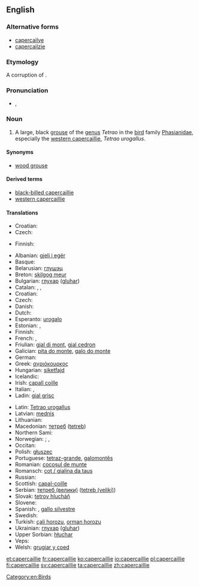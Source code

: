==English==
{{wikipedia}}
{{wikipedia|capercaillie}}
{{wikispecies|Tetrao urogallus}}

===Alternative forms===
* [[capercailye]]
* [[capercailzie]]

===Etymology===
A {{etyl|sco}} corruption of {{etyl|gd}} {{term|capull coille||great cock of the woods|lang=gd}}.

===Pronunciation===
* {{IPA|/kæpəˈkeɪli/|/kæpəˈkeɪlji/}}, {{X-SAMPA|/k{p@"keIli/|/k{p@"keIlji/}}

===Noun===
{{en-noun}}

# A large, black [[grouse]] of the [[genus]] ''Tetrao'' in the [[bird]] family [[Phasianidae]], especially the [[western capercaillie]], ''Tetrao urogallus''.

====Synonyms====
* {{sense|Tetrao urogallus}} [[wood grouse]]

====Derived terms====
* [[black-billed capercaillie]]
* [[western capercaillie]]

====Translations====
{{trans-top|bird of the genus ''Tetrao''}}
* Croatian: {{t+|hr|tetrijeb|m}}
* Czech: {{t+|cs|tetřev}}
{{trans-mid}}
* Finnish: {{t+|fi|metso}}
{{trans-bottom}}

{{trans-top|''Tetrao urogallus''}}
* Albanian: [[gjeli i egër]]
* Basque: {{t-|eu|basoilar}}
* Belarusian: [[глушэц]]
* Breton: [[skilgog meur]]
* Bulgarian: [[глухар]] ([[gluhar]])
* Catalan: {{t-|ca|gall fer|m}}, {{t-|ca|gall salvatge|m}}, {{t-|ca|gall de bosc|m}}
* Croatian: {{t-|hr|tetrijeb gluhan|m}}
* Czech: {{t-|cs|tetřev hlušec}}
* Danish: {{t-|da|tjur}}
* Dutch: {{t-|nl|auerhoen|n}}
* Esperanto: [[urogalo]]
* Estonian: {{t-|et|metsis}}, {{t-|et|mőtus}}
* Finnish: {{t+|fi|metso}}
* French: {{t+|fr|grand tétras|m}}, {{t+|fr|grand coq de bruyère|m}}
* Friulian: [[gjal di mont]], [[gjal cedron]]
* Galician: [[pita do monte]], [[galo do monte]]
* German: {{t+|de|Auerhuhn|n}}
* Greek: [[αγριόκουρκος]] '' ''
* Hungarian: [[siketfajd]]
* Icelandic: {{t-|is|þiður}}
* Irish: [[capall coille]]
* Italian: {{t-|it|urogallo|m}}, {{t-|it|gallo cedrone|m}}
* Ladin: [[gial grisc]]
{{trans-mid}}
* Latin: [[Tetrao urogallus]] '' ''
* Latvian: [[mednis]]
* Lithuanian: {{t+|lt|kurtinys|xs=Lithuanian}}
* Macedonian: [[тетреб]] ([[tetreb]])
* Northern Sami: {{tø|se|čukčá}}
* Norwegian: {{t+|no|storfugl}}; {{t+|no|tiur}} {{qualifier|male}}, {{t+|no|røy}} {{qualifier|female}}
* Occitan: {{t-|oc|pollambèrt|m}}
* Polish: [[głuszec]] '' ''
* Portuguese: [[tetraz-grande]], [[galomontês]]
* Romanian: [[cocoșul de munte]]
* Romansch: [[cot / gialina da taus]]
* Russian: {{t+|ru|глухарь|m|tr=gluχár'}}
* Scottish: [[capal-coille]]
* Serbian: [[тетреб (велики)]] ([[tetreb (veliki)]])
* Slovak: [[tetrov hlucháň]]
* Slovene: {{t+|sl|divji petelin}}
* Spanish: {{t+|es|urogallo|m}}, [[gallo silvestre]] {{m}}
* Swedish: {{t+|sv|tjäder}}
* Turkish: [[çali horozu]], [[orman horozu]]
* Ukrainian: [[глухар]] ([[gluhar]])
* Upper Sorbian: [[hłuchar]]
* Veps: {{tø|vep|mecoi}}
* Welsh: [[grugiar y coed]]
{{trans-bottom}}

[[Category:en:Birds]]

[[et:capercaillie]]
[[fr:capercaillie]]
[[ko:capercaillie]]
[[io:capercaillie]]
[[pl:capercaillie]]
[[fi:capercaillie]]
[[sv:capercaillie]]
[[ta:capercaillie]]
[[zh:capercaillie]]